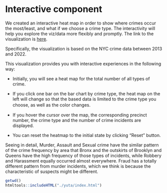 # Interactive component

We created an interactive heat map in order to show where crimes occur the most/least, and what if we choose a crime type. The interactivity will help you explore the viz/data more flexibly and promptly. 
The link to the visualization is [here](https://yuta555.github.io/).

Specifically, the visualization is based on the NYC crime data between 2013 and 2022.

This visualization provides you with interactive experiences in the following way:
 
 - Initially, you will see a heat map for the total number of all types of crime.
 
 - If you click one bar on the bar chart by crime type, the heat map on the left will change so that the based data is limited to the crime type you choose, as well as the color changes.　
 
 - If you hover the cursor over the map, the corresponding precinct number, the crime type and the number of crime incidents are displayed. 
 
 - You can reset the heatmap to the initial state by clicking "Reset" button.
 
Seeing in detail, Murder, Assault and Sexual crime have the similar pattern of the crime frequency by area that Bronx and the outskirts of Brooklyn and Queens have the high frequency of those types of incidents, while Robbery and Harassment equally occurred almost everywhere. Fraud has a totally different pattern from murder incidents, which we think is because the characteristic of suspects might be different. 

```r
getwd()
htmltools::includeHTML("./yuta/index.html")
```
